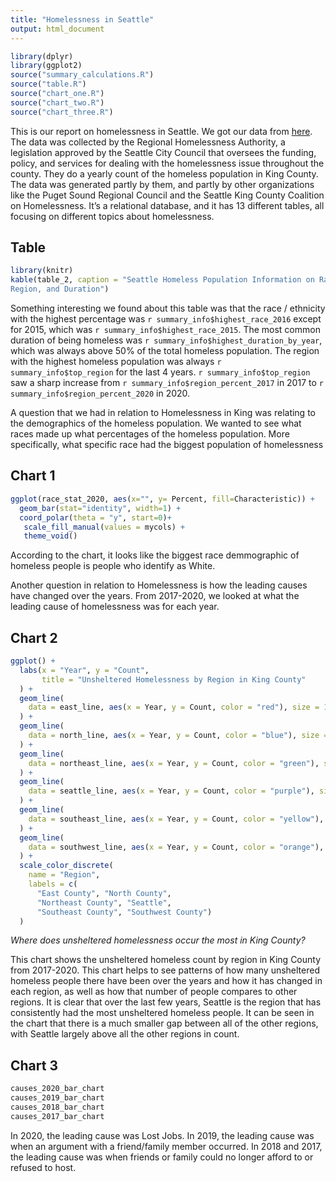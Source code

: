```yaml
---
title: "Homelessness in Seattle"
output: html_document
---
```


```r
library(dplyr)
library(ggplot2)
source("summary_calculations.R")
source("table.R")
source("chart_one.R")
source("chart_two.R")
source("chart_three.R")
```

This is our report on homelessness in Seattle. We got our data from [here](https://data.world/sasha/count-us-in-report-homelessness-data/workspace/file?filename=Count+Us+In.xlsx). The data was collected by the Regional Homelessness Authority, a legislation approved by the Seattle City Council that oversees the funding, policy, and services for dealing with the homelessness issue throughout the county. They do a yearly count of the homeless population in King County. The data was generated partly by them, and partly by other organizations like the Puget Sound Regional Council and the Seattle King County Coalition on Homelessness. It's a relational database, and it has 13 different tables, all focusing on different topics about homelessness.



## **Table**

``` r
library(knitr)
kable(table_2, caption = "Seattle Homeless Population Information on Race,
Region, and Duration")
```

Something interesting we found about this table was that the race / ethnicity with the highest percentage was `r summary_info$highest_race_2016` except for 2015, which was `r summary_info$highest_race_2015`. The most common duration of being homeless was `r summary_info$highest_duration_by_year`, which was always above 50% of the total homeless population. The region with the highest homeless population was always `r summary_info$top_region` for the last 4 years. `r summary_info$top_region` saw a sharp increase from `r summary_info$region_percent_2017` in 2017 to `r summary_info$region_percent_2020` in 2020.


A question that we had in relation to Homelessness in King was relating to the
demographics of the homeless population. We wanted to see what races made up
what percentages of the homeless population. More specifically, what specific
race had the biggest population of homelessness

## **Chart 1**

``` r
ggplot(race_stat_2020, aes(x="", y= Percent, fill=Characteristic)) +
  geom_bar(stat="identity", width=1) +
  coord_polar(theta = "y", start=0)+
   scale_fill_manual(values = mycols) +
   theme_void()
```

According to the chart, it looks like the biggest race demmographic of homeless
people is people who identify as White.

Another question in relation to Homelessness is how the leading causes have changed
over the years. From 2017-2020, we looked at what the leading cause of homelessness
was for each year.


## **Chart 2**

``` r
ggplot() +
  labs(x = "Year", y = "Count",
       title = "Unsheltered Homelessness by Region in King County"
  ) +
  geom_line(
    data = east_line, aes(x = Year, y = Count, color = "red"), size = 1
  ) +
  geom_line(
    data = north_line, aes(x = Year, y = Count, color = "blue"), size = 1
  ) +
  geom_line(
    data = northeast_line, aes(x = Year, y = Count, color = "green"), size = 1
  ) +
  geom_line(
    data = seattle_line, aes(x = Year, y = Count, color = "purple"), size = 1
  ) +
  geom_line(
    data = southeast_line, aes(x = Year, y = Count, color = "yellow"), size = 1
  ) +
  geom_line(
    data = southwest_line, aes(x = Year, y = Count, color = "orange"), size = 1
  ) +
  scale_color_discrete(
    name = "Region",
    labels = c(
      "East County", "North County",
      "Northeast County", "Seattle",
      "Southeast County", "Southwest County")
  )
```

_Where does unsheltered homelessness occur the most in King County?_

This chart shows the unsheltered homeless count by region in King County from 2017-2020. This chart helps to see patterns of how many unsheltered homeless people there have been over the years and how it has changed in each region, as well as how that number of people compares to other regions. It is clear that over the last few years, Seattle is the region that has consistently had the most unsheltered homeless people. It can be seen in the chart that there is a much smaller gap between all of the other regions, with Seattle largely above all the other regions in count.


## **Chart 3**

``` r
causes_2020_bar_chart
causes_2019_bar_chart
causes_2018_bar_chart
causes_2017_bar_chart
```

In 2020, the leading cause was Lost Jobs.
In 2019, the leading cause was when an argument with a friend/family member occurred.
In 2018 and 2017, the leading cause was when friends or family could no longer afford
to or refused to host.
